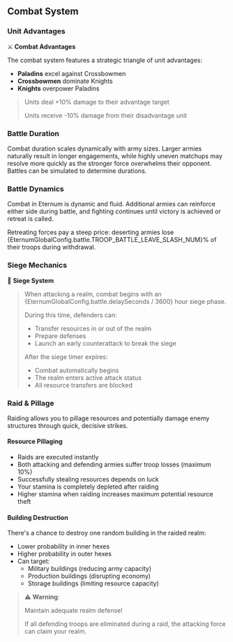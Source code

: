 
## Combat System

### Unit Advantages

⚔️ **Combat Advantages**

The combat system features a strategic triangle of unit advantages:

- **Paladins** excel against Crossbowmen
- **Crossbowmen** dominate Knights
- **Knights** overpower Paladins

> Units deal +10% damage to their advantage target
>
> Units receive -10% damage from their disadvantage unit

### Battle Duration

Combat duration scales dynamically with army sizes. Larger armies naturally result in longer engagements, while highly
uneven matchups may resolve more quickly as the stronger force overwhelms their opponent. Battles can be simulated to
determine durations.

### Battle Dynamics

Combat in Eternum is dynamic and fluid. Additional armies can reinforce either side during battle, and fighting
continues until victory is achieved or retreat is called.

Retreating forces pay a steep price: deserting armies lose {EternumGlobalConfig.battle.TROOP_BATTLE_LEAVE_SLASH_NUM}% of
their troops during withdrawal.

### Siege Mechanics

🏰 **Siege System**

> When attacking a realm, combat begins with an {EternumGlobalConfig.battle.delaySeconds / 3600} hour siege phase.
>
> During this time, defenders can:
>
> - Transfer resources in or out of the realm
> - Prepare defenses
> - Launch an early counterattack to break the siege
>
> After the siege timer expires:
>
> - Combat automatically begins
> - The realm enters active attack status
> - All resource transfers are blocked

### Raid & Pillage

Raiding allows you to pillage resources and potentially damage enemy structures through quick, decisive strikes.

#### Resource Pillaging

- Raids are executed instantly
- Both attacking and defending armies suffer troop losses (maximum 10%)
- Successfully stealing resources depends on luck
- Your stamina is completely depleted after raiding
- Higher stamina when raiding increases maximum potential resource theft

#### Building Destruction

There's a chance to destroy one random building in the raided realm:

- Lower probability in inner hexes
- Higher probability in outer hexes
- Can target:
  - Military buildings (reducing army capacity)
  - Production buildings (disrupting economy)
  - Storage buildings (limiting resource capacity)

> ⚠️ **Warning**:
>
> Maintain adequate realm defense!
>
> If all defending troops are eliminated during a raid, the attacking force can claim your realm.
